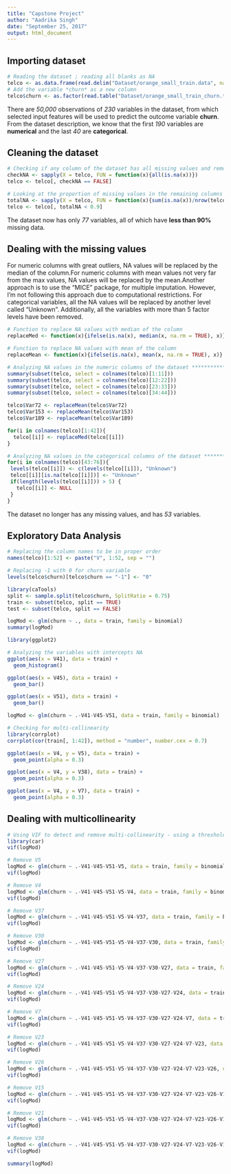 ---
title: "Capstone Project"
author: "Aadrika Singh"
date: "September 25, 2017"
output: html_document
---

## Importing dataset
```{r}
# Reading the dataset ; reading all blanks as NA
telco <- as.data.frame(read.delim("Dataset/orange_small_train.data", na.strings=c("","NA"), header=TRUE, sep="\t", fill=TRUE))
# Add the variable *churn* as a new column
telco$churn <- as.factor(read.table("Dataset/orange_small_train_churn.txt")$V1)
```
There are *50,000* observations of *230* variables in the dataset, from which selected input features will be used to predict the outcome variable **churn**. From the dataset description, we know that the first *190* variables are **numerical** and the last *40* are **categorical**.

## Cleaning the dataset
```{r}
# Checking if any column of the dataset has all missing values and removing it
checkNA <- sapply(X = telco, FUN = function(x){all(is.na(x))})
telco <- telco[, checkNA == FALSE]

# Looking at the proportion of missing values in the remaining columns and removing the columns which have more than 90% NA values
totalNA <- sapply(X = telco, FUN = function(x){sum(is.na(x))/nrow(telco)})
telco <- telco[, totalNA < 0.9]
```
The dataset now has only *77* variables, all of which have **less than 90%** missing data.

## Dealing with the missing values
For numeric columns with great outliers, NA values will be replaced by the median of the column.For numeric columns with mean values not very far from the max values, NA values will be replaced by the mean.Another approach is to use the "MICE" package, for multiple imputation. However, I'm not following this approach due to computational restrictions.
For categorical variables, all the NA values will be replaced by another level called "Unknown". Additionally, all the variables with more than 5 factor levels have been removed.
```{r}
# Function to replace NA values with median of the column
replaceMed <- function(x){ifelse(is.na(x), median(x, na.rm = TRUE), x)}

# Function to replace NA values with mean of the column
replaceMean <- function(x){ifelse(is.na(x), mean(x, na.rm = TRUE), x)}

# Analyzing NA values in the numeric columns of the dataset ****************************************************************
summary(subset(telco, select = colnames(telco)[1:11]))
summary(subset(telco, select = colnames(telco)[12:22]))
summary(subset(telco, select = colnames(telco)[23:33]))
summary(subset(telco, select = colnames(telco)[34:44]))

telco$Var72 <- replaceMean(telco$Var72)
telco$Var153 <- replaceMean(telco$Var153)
telco$Var189 <- replaceMean(telco$Var189)

for(i in colnames(telco)[1:42]){
  telco[[i]] <- replaceMed(telco[[i]])
}

# Analyzing NA values in the categorical columns of the dataset ************************************************************
for(i in colnames(telco)[43:76]){
 levels(telco[[i]]) <- c(levels(telco[[i]]), "Unknown") 
 telco[[i]][is.na(telco[[i]])] <- "Unknown"
 if(length(levels(telco[[i]])) > 5) {
   telco[[i]] <- NULL
 }
}
```
The dataset no longer has any missing values, and has *53* variables.

## Exploratory Data Analysis
```{r}
# Replacing the column names to be in proper order
names(telco)[1:52] <- paste("V", 1:52, sep = "")

# Replacing -1 with 0 for churn variable
levels(telco$churn)[telco$churn == "-1"] <- "0"

library(caTools)
split <- sample.split(telco$churn, SplitRatio = 0.75)
train <- subset(telco, split == TRUE)
test <- subset(telco, split == FALSE)

logMod <- glm(churn ~ ., data = train, family = binomial)
summary(logMod)

library(ggplot2)

# Analyzing the variables with intercepts NA
ggplot(aes(x = V41), data = train) +
  geom_histogram()

ggplot(aes(x = V45), data = train) +
  geom_bar()

ggplot(aes(x = V51), data = train) +
  geom_bar()

logMod <- glm(churn ~ .-V41-V45-V51, data = train, family = binomial)

# Checking for multi-collinearity
library(corrplot)
corrplot(cor(train[, 1:42]), method = "number", number.cex = 0.7)

ggplot(aes(x = V4, y = V5), data = train) +
  geom_point(alpha = 0.3)

ggplot(aes(x = V4, y = V38), data = train) +
  geom_point(alpha = 0.3)

ggplot(aes(x = V4, y = V7), data = train) +
  geom_point(alpha = 0.3)

```


## Dealing with multicollinearity
```{r}
# Using VIF to detect and remove multi-collinearity - using a threshold of 2
library(car)
vif(logMod)

# Remove V5
logMod <- glm(churn ~ .-V41-V45-V51-V5, data = train, family = binomial)
vif(logMod)

# Remove V4
logMod <- glm(churn ~ .-V41-V45-V51-V5-V4, data = train, family = binomial)
vif(logMod)

# Remove V37
logMod <- glm(churn ~ .-V41-V45-V51-V5-V4-V37, data = train, family = binomial)
vif(logMod)

# Remove V30
logMod <- glm(churn ~ .-V41-V45-V51-V5-V4-V37-V30, data = train, family = binomial)
vif(logMod)

# Remove V27
logMod <- glm(churn ~ .-V41-V45-V51-V5-V4-V37-V30-V27, data = train, family = binomial)
vif(logMod)

# Remove V24
logMod <- glm(churn ~ .-V41-V45-V51-V5-V4-V37-V30-V27-V24, data = train, family = binomial)
vif(logMod)

# Remove V7
logMod <- glm(churn ~ .-V41-V45-V51-V5-V4-V37-V30-V27-V24-V7, data = train, family = binomial)
vif(logMod)

# Remove V23
logMod <- glm(churn ~ .-V41-V45-V51-V5-V4-V37-V30-V27-V24-V7-V23, data = train, family = binomial)
vif(logMod)

# Remove V26
logMod <- glm(churn ~ .-V41-V45-V51-V5-V4-V37-V30-V27-V24-V7-V23-V26, data = train, family = binomial)
vif(logMod)

# Remove V15
logMod <- glm(churn ~ .-V41-V45-V51-V5-V4-V37-V30-V27-V24-V7-V23-V26-V15, data = train, family = binomial)
vif(logMod)

# Remove V21
logMod <- glm(churn ~ .-V41-V45-V51-V5-V4-V37-V30-V27-V24-V7-V23-V26-V15-V21, data = train, family = binomial)
vif(logMod)

# Remove V38
logMod <- glm(churn ~ .-V41-V45-V51-V5-V4-V37-V30-V27-V24-V7-V23-V26-V15-V21-V38, data = train, family = binomial)
vif(logMod)

summary(logMod)

```



